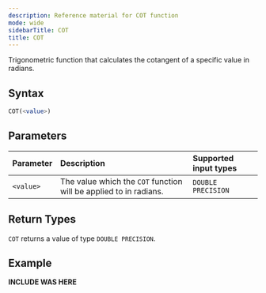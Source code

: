 ```yaml
---
description: Reference material for COT function
mode: wide
sidebarTitle: COT
title: COT
---
```



Trigonometric function that calculates the cotangent of a specific value in radians.

## Syntax


```sql
COT(<value>)
```
## Parameters 


| Parameter | Description                                           | Supported input types | 
| :--------- | :----------------------------------------------------- | :----------| 
| `<value>`   | The value which the `COT` function will be applied to in radians. | `DOUBLE PRECISION` | 

## Return Types 


`COT` returns a value of type `DOUBLE PRECISION`.

## Example


**INCLUDE WAS HERE**


